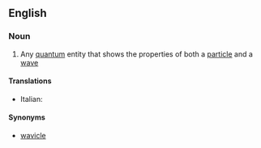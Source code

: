 ==English==

===Noun===
{{en-noun}}

# {{physics}} Any [[quantum]] entity that shows the properties of both a [[particle]] and a [[wave]]

====Translations====
{{trans-top|quantum entity}}
* Italian: {{t-|it|quantone|m}}
{{trans-mid}}

{{trans-bottom}}

====Synonyms====
* [[wavicle]]